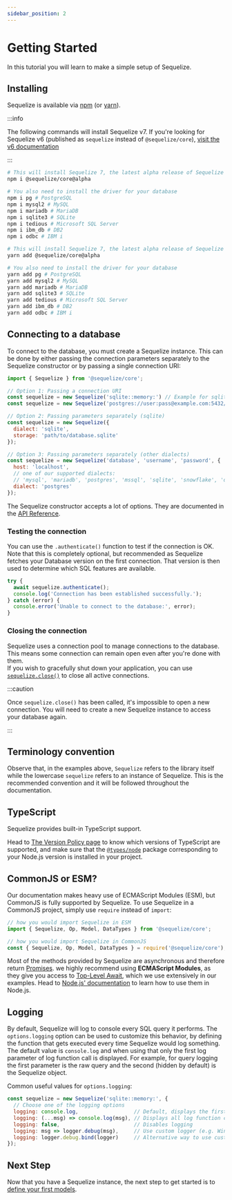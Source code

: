 ```yaml
---
sidebar_position: 2
---
```



# Getting Started

In this tutorial you will learn to make a simple setup of Sequelize.

## Installing

Sequelize is available via [npm](https://www.npmjs.com/package/@sequelize/core) (or [yarn](https://yarnpkg.com/package/@sequelize/core)).

:::info

The following commands will install Sequelize v7.
If you're looking for Sequelize v6 (published as `sequelize` instead of `@sequelize/core`),
[visit the v6 documentation](pathname:///docs/v6/getting-started/)

:::

<Tabs>
<TabItem value="npm" label="npm">

```bash
# This will install Sequelize 7, the latest alpha release of Sequelize
npm i @sequelize/core@alpha

# You also need to install the driver for your database
npm i pg # PostgreSQL
npm i mysql2 # MySQL
npm i mariadb # MariaDB
npm i sqlite3 # SQLite
npm i tedious # Microsoft SQL Server
npm i ibm_db # DB2
npm i odbc # IBM i
```

</TabItem>
<TabItem value="yarn" label="yarn">

```bash
# This will install Sequelize 7, the latest alpha release of Sequelize
yarn add @sequelize/core@alpha

# You also need to install the driver for your database
yarn add pg # PostgreSQL
yarn add mysql2 # MySQL
yarn add mariadb # MariaDB
yarn add sqlite3 # SQLite
yarn add tedious # Microsoft SQL Server
yarn add ibm_db # DB2
yarn add odbc # IBM i
```

</TabItem>
</Tabs>

## Connecting to a database

To connect to the database, you must create a Sequelize instance.
This can be done by either passing the connection parameters separately to the Sequelize constructor or by passing a single connection URI:

```javascript
import { Sequelize } from '@sequelize/core';

// Option 1: Passing a connection URI
const sequelize = new Sequelize('sqlite::memory:') // Example for sqlite
const sequelize = new Sequelize('postgres://user:pass@example.com:5432/dbname') // Example for postgres

// Option 2: Passing parameters separately (sqlite)
const sequelize = new Sequelize({
  dialect: 'sqlite',
  storage: 'path/to/database.sqlite'
});

// Option 3: Passing parameters separately (other dialects)
const sequelize = new Sequelize('database', 'username', 'password', {
  host: 'localhost',
  // one of our supported dialects:
  // 'mysql', 'mariadb', 'postgres', 'mssql', 'sqlite', 'snowflake', 'db2' or 'ibmi'
  dialect: 'postgres'
});
```

The Sequelize constructor accepts a lot of options.
They are documented in the [API Reference](pathname:///api/v7/classes/Sequelize.html#constructor).

### Testing the connection

You can use the `.authenticate()` function to test if the connection is OK.  
Note that this is completely optional, but recommended as Sequelize fetches your Database version on the first connection.
That version is then used to determine which SQL features are available.

```js
try {
  await sequelize.authenticate();
  console.log('Connection has been established successfully.');
} catch (error) {
  console.error('Unable to connect to the database:', error);
}
```

### Closing the connection

Sequelize uses a connection pool to manage connections to the database. This means some connection can remain open even after you're done with them.  
If you wish to gracefully shut down your application, you can use [`sequelize.close()`](pathname:///api/v7/classes/Sequelize.html#close) to close all active connections.

:::caution

Once `sequelize.close()` has been called, it's impossible to open a new connection. You will need to create a new Sequelize instance to access your database again.

:::

## Terminology convention

Observe that, in the examples above, `Sequelize` refers to the library itself while the lowercase `sequelize` refers to an instance of Sequelize.
This is the recommended convention and it will be followed throughout the documentation.

## TypeScript

Sequelize provides built-in TypeScript support.

Head to [The Version Policy page](/releases) to know which versions of TypeScript are supported, 
and make sure that the [`@types/node`](https://www.npmjs.com/package/@types/node) package corresponding to your Node.js version is installed
in your project.

## CommonJS or ESM?

Our documentation makes heavy use of ECMAScript Modules (ESM), but CommonJS is fully supported by Sequelize. 
To use Sequelize in a CommonJS project, simply use `require` instead of `import`:

```js
// how you would import Sequelize in ESM
import { Sequelize, Op, Model, DataTypes } from '@sequelize/core';

// how you would import Sequelize in CommonJS
const { Sequelize, Op, Model, DataTypes } = require('@sequelize/core');
```

Most of the methods provided by Sequelize are asynchronous and therefore return [Promises](https://developer.mozilla.org/en-US/docs/Web/JavaScript/Reference/Global_Objects/Promise).
we highly recommend using **ECMAScript Modules**, as they give you access to [Top-Level Await](https://developer.mozilla.org/en-US/docs/Web/JavaScript/Reference/Operators/await), which we use extensively in our examples. 
Head to [Node.js' documentation](https://nodejs.org/api/esm.html) to learn how to use them in Node.js.

## Logging

By default, Sequelize will log to console every SQL query it performs. The `options.logging` option can be used to customize this behavior, by defining the function that gets executed every time Sequelize would log something. The default value is `console.log` and when using that only the first log parameter of log function call is displayed. For example, for query logging the first parameter is the raw query and the second (hidden by default) is the Sequelize object.

Common useful values for `options.logging`:

```js
const sequelize = new Sequelize('sqlite::memory:', {
  // Choose one of the logging options
  logging: console.log,                  // Default, displays the first parameter of the log function call
  logging: (...msg) => console.log(msg), // Displays all log function call parameters
  logging: false,                        // Disables logging
  logging: msg => logger.debug(msg),     // Use custom logger (e.g. Winston or Bunyan), displays the first parameter
  logging: logger.debug.bind(logger)     // Alternative way to use custom logger, displays all messages
});
```

## Next Step

Now that you have a Sequelize instance, the next step to get started is to [define your first models](./models/defining-models.mdx).
